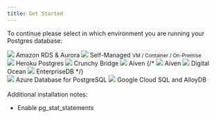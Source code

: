```yaml
---
title: Get Started
---
```





<PublicOnly>
  <PublicOverview />
</PublicOnly>

To continue please select in which environment you are running your Postgres database:

<div className={styles.installChoice}>
  <Link
    className={styles.installChoiceStep}
    to="install/amazon_rds/01_configure_rds_instance"
  >
    <img src={imgLogoAws} />
    Amazon RDS &amp; Aurora
  </Link>
  <Link
    className={styles.installChoiceStep}
    to="install/self_managed/00_choose_setup_method"
  >
    <img src={imgLogoPgsql} />
    Self-Managed
    <small style={{ marginTop: "-15px", fontSize: "12px" }}>
      VM / Container / On-Premise
    </small>
  </Link>
</div>
<div className={styles.installChoice}>
  <Link
    className={styles.installChoiceStep}
    to="install/heroku_postgres/01_deploy_the_collector"
  >
    <img src={imgLogoHeroku} />
    Heroku Postgres
  </Link>
  <Link
    className={styles.installChoiceStep}
    to="install/crunchy_bridge/01_deploy_the_collector"
  >
    <img src={imgLogoCrunchyBridge} />
    Crunchy Bridge
  </Link>
  <Link
    className={styles.installChoiceStep}
    to="install/aiven/01_create_monitoring_user"
  >
    <img src={imgLogoAiven} />
    Aiven
  </Link>
  {/*<Link className="install-choice--step" to="install/heroku_postgres/01_deploy_the_collector">
    <img src="/images/docs/logo_aiven.png" />
    Aiven
  </Link>
  <Link className="install-choice--step" to="install/heroku_postgres/01_deploy_the_collector">
    <img src="/images/docs/logo_digital_ocean.png" />
    Digital Ocean
  </Link>
  <Link className="install-choice--step" to="install/heroku_postgres/01_deploy_the_collector">
    <img src="/images/docs/logo_enterprise_db.png" style={{padding: "8px"}} />
    EnterpriseDB
  </Link>*/}
</div>
<div className={styles.installChoice}>
  <Link
    className={styles.installChoiceStep}
    to="install/azure_database/01_create_monitoring_user"
  >
    <img
      src={imgLogoAzure}
      style={{ padding: "5px" }}
    />
    Azure Database for PostgreSQL
  </Link>
  <Link
    className={styles.installChoiceStep}
    to="install/google_cloud_sql/01_create_monitoring_user"
  >
    <img src={imgLogoGcp} />
    Google Cloud SQL and AlloyDB
  </Link>
</div>

<PublicOnly>
  <div>
    <br />
    Additional installation notes:
    <ul>
      <li>
        <Link to="install/01_enabling_pg_stat_statements">Enable pg_stat_statements</Link>
      </li>
    </ul>
  </div>
</PublicOnly>
